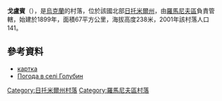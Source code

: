 {{coord|50|13|49|N|27|53|33|E|scale:30000|display=title}}

'''戈盧賓'''（{{lang-uk|Голубин}}），是[[烏克蘭|烏克蘭]]的村落，位於該國北部[[日托米爾州|日托米爾州]]，由[[羅馬尼夫區|羅馬尼夫區]]負責管轄，始建於1899年，面積67平方公里，海拔高度238米，2001年該村落人口141。

==參考資料==
* [http://gska2.rada.gov.ua/pls/z7502/A005?rf7571=43050 картка]{{dead link|date=2017年12月 |bot=InternetArchiveBot |fix-attempted=yes }}
* [http://weather.in.ua/ua/zhitomirskaja/5421 Погода в селі Голубин] {{Wayback|url=http://weather.in.ua/ua/zhitomirskaja/5421 |date=20160305102632 }}

{{DEFAULTSORT:Голубин}}
[[Category:日托米爾州村落|Category:日托米爾州村落]]
[[Category:羅馬尼夫區村落|Category:羅馬尼夫區村落]]


{{Zhytomyr-geo-stub}}
